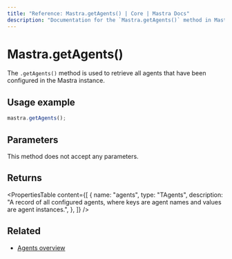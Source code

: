 ```yaml
---
title: "Reference: Mastra.getAgents() | Core | Mastra Docs"
description: "Documentation for the `Mastra.getAgents()` method in Mastra, which retrieves all configured agents."
---
```


# Mastra.getAgents()

The `.getAgents()` method is used to retrieve all agents that have been configured in the Mastra instance.

## Usage example

```typescript copy
mastra.getAgents();
```

## Parameters

This method does not accept any parameters.

## Returns

<PropertiesTable
  content={[
    {
      name: "agents",
      type: "TAgents",
      description:
        "A record of all configured agents, where keys are agent names and values are agent instances.",
    },
  ]}
/>

## Related

- [Agents overview](/docs/agents/overview)
